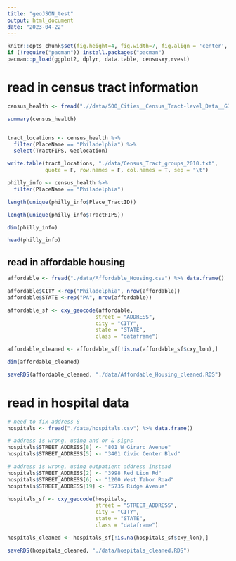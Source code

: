 ```yaml
---
title: "geoJSON_test"
output: html_document
date: "2023-04-22"
---
```


```r
knitr::opts_chunk$set(fig.height=4, fig.width=7, fig.align = 'center', warning = F)
if (!require("pacman")) install.packages("pacman")
pacman::p_load(ggplot2, dplyr, data.table, censusxy,rvest) 
```

# read in census tract information

```r
census_health <- fread(".//data/500_Cities__Census_Tract-level_Data__GIS_Friendly_Format___2019_release.csv")
```

```r
summary(census_health)


tract_locations <- census_health %>%
  filter(PlaceName == "Philadelphia") %>%
  select(TractFIPS, Geolocation)

write.table(tract_locations, "./data/Census_Tract_groups_2010.txt",
            quote = F, row.names = F, col.names = T, sep = "\t")
```


```r
philly_info <- census_health %>%
  filter(PlaceName == "Philadelphia")

length(unique(philly_info$Place_TractID))

length(unique(philly_info$TractFIPS))

dim(philly_info)

head(philly_info)


```



## read in affordable housing

```r
affordable <- fread("./data/Affordable_Housing.csv") %>% data.frame()

affordable$CITY <-rep("Philadelphia", nrow(affordable))
affordable$STATE <-rep("PA", nrow(affordable))

affordable_sf <- cxy_geocode(affordable,
                            street = "ADDRESS", 
                            city = "CITY",
                            state = "STATE",  
                            class = "dataframe")

affordable_cleaned <- affordable_sf[!is.na(affordable_sf$cxy_lon),]

dim(affordable_cleaned)

saveRDS(affordable_cleaned, "./data/Affordable_Housing_cleaned.RDS")

```

# read in hospital data

```r
# need to fix address 8
hospitals <- fread("./data/hospitals.csv") %>% data.frame()

# address is wrong, using and or & signs
hospitals$STREET_ADDRESS[8] <- "801 W Girard Avenue" 
hospitals$STREET_ADDRESS[5] <- "3401 Civic Center Blvd"

# address is wrong, using outpatient address instead
hospitals$STREET_ADDRESS[2] <- "3998 Red Lion Rd"
hospitals$STREET_ADDRESS[6] <- "1200 West Tabor Road"
hospitals$STREET_ADDRESS[19] <- "5735 Ridge Avenue"

hospitals_sf <- cxy_geocode(hospitals,
                            street = "STREET_ADDRESS", 
                            city = "CITY",
                            state = "STATE",  
                            class = "dataframe")

hospitals_cleaned <- hospitals_sf[!is.na(hospitals_sf$cxy_lon),]

saveRDS(hospitals_cleaned, "./data/hospitals_cleaned.RDS")

```


